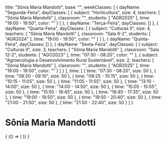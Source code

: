   title: "Sônia Maria Mandotti",
  base: "",
  weekClasses: [
    {
      dayName: "Segunda-Feira",
      dayClasses: [
        {
          subject: "Horticultura",
          size: 4,
          teachers: [
            "Sônia Maria Mandotti"
          ],
          classroom: "",
          students: [
            "AGR2025"
          ],
          time: "19:00 - 19:50",
          color: ""
        }
      ]
    },
    {
      dayName: "Terça-Feira",
      dayClasses: []
    },
    {
      dayName: "Quarta-Feira",
      dayClasses: [
        {
          subject: "Culturas II",
          size: 4,
          teachers: [
            "Sônia Maria Mandotti"
          ],
          classroom: "Sala 6-2",
          students: [
            "AGR2024"
          ],
          time: "19:00 - 19:50",
          color: ""
        }
      ]
    },
    {
      dayName: "Quinta-Feira",
      dayClasses: []
    },
    {
      dayName: "Sexta-Feira",
      dayClasses: [
        {
          subject: "Culturas II",
          size: 3,
          teachers: [
            "Sônia Maria Mandotti"
          ],
          classroom: "Sala 12-2",
          students: [
            "AGO2023"
          ],
          time: "07:30 - 08:20",
          color: ""
        },
        {
          subject: "Agroecologia e Desenvolvimento Rural Sustentável",
          size: 2,
          teachers: [
            "Sônia Maria Mandotti"
          ],
          classroom: "",
          students: [
            "AGR2025"
          ],
          time: "19:00 - 19:50",
          color: ""
        }
      ]
    }
  ],
  time: [
    {
      time: "07:30 - 08:20",
      size: 50
    },
    {
      time: "08:20 - 09:10",
      size: 50
    },
    {
      time: "09:25 - 10:15",
      size: 50
    },
    {
      time: "10:15 - 11:05",
      size: 50
    },
    {
      time: "11:05 - 11:55",
      size: 50
    },
    {
      time: "13:10 - 14:00",
      size: 50
    },
    {
      time: "14:00 - 14:50",
      size: 50
    },
    {
      time: "15:05 - 15:55",
      size: 50
    },
    {
      time: "15:55 - 16:45",
      size: 50
    },
    {
      time: "16:45 - 17:35",
      size: 50
    },
    {
      time: "19:00 - 19:50",
      size: 50
    },
    {
      time: "19:50 - 20:40",
      size: 50
    },
    {
      time: "21:00 - 21:50",
      size: 50
    },
    {
      time: "21:50 - 22:40",
      size: 50
    }
  ]
}

# Sônia Maria Mandotti

<div>
  {
    <BrowserOnly>
      {() => (
        <Grid
          title={data.title}
          weekClasses={data.weekClasses}
          time={data.time}
        />
      )}
    </BrowserOnly>
  }
</div>
